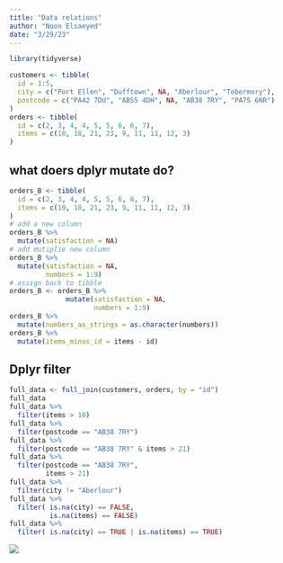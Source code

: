 ```yaml
---
title: "Data relations"
author: "Noon Elsaeyed"
date: "3/29/23"
---
```


```r
library(tidyverse)
```

```r
customers <- tibble(
  id = 1:5,
  city = c("Port Ellen", "Dufftown", NA, "Aberlour", "Tobermory"),
  postcode = c("PA42 7DU", "AB55 4DH", NA, "AB38 7RY", "PA75 6NR")
)
orders <- tibble(
  id = c(2, 3, 4, 4, 5, 5, 6, 6, 7),
  items = c(10, 18, 21, 23, 9, 11, 11, 12, 3)
)
```

## what doers dplyr mutate do?

```r
orders_B <- tibble(
  id = c(2, 3, 4, 4, 5, 5, 6, 6, 7),
  items = c(10, 18, 21, 23, 9, 11, 11, 12, 3)
)
# add a new column
orders_B %>%
  mutate(satisfaction = NA)
# add mutiplie new column
orders_B %>%
  mutate(satisfaction = NA,
         numbers = 1:9)
# assign back to tibble
orders_B <- orders_B %>%
              mutate(satisfaction = NA,
                     numbers = 1:9)
orders_B %>%
  mutate(numbers_as_strings = as.character(numbers))
orders_B %>%
  mutate(items_minus_id = items - id)
```

## Dplyr filter

```r
full_data <- full_join(customers, orders, by = "id")
full_data
full_data %>%
  filter(items > 10)
full_data %>%
  filter(postcode == "AB38 7RY")
full_data %>%
  filter(postcode == "AB38 7RY" & items > 21)
full_data %>%
  filter(postcode == "AB38 7RY",
         items > 21)
full_data %>%
  filter(city != "Aberlour")
full_data %>%
  filter( is.na(city) == FALSE,
          is.na(items) == FALSE)
full_data %>%
  filter( is.na(city) == TRUE | is.na(items) == TRUE)
```

![](Relations.png)
